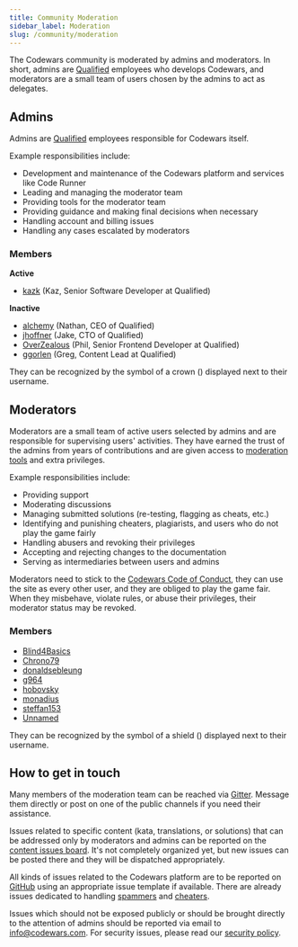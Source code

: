 ```yaml
---
title: Community Moderation
sidebar_label: Moderation
slug: /community/moderation
---
```



The Codewars community is moderated by admins and moderators. In short, admins are [Qualified](https://www.qualified.io/) employees who develops Codewars, and moderators are a small team of users chosen by the admins to act as delegates.

## Admins

Admins are [Qualified](https://www.qualified.io) employees responsible for Codewars itself.

Example responsibilities include:

- Development and maintenance of the Codewars platform and services like Code Runner
- Leading and managing the moderator team
- Providing tools for the moderator team
- Providing guidance and making final decisions when necessary
- Handling account and billing issues
- Handling any cases escalated by moderators

### Members

**Active**

- [kazk](https://www.codewars.com/users/kazk) (Kaz, Senior Software Developer at Qualified)

**Inactive**

- [alchemy](https://www.codewars.com/users/alchemy) (Nathan, CEO of Qualified)
- [jhoffner](https://www.codewars.com/users/jhoffner) (Jake, CTO of Qualified)
- [OverZealous](https://www.codewars.com/users/OverZealous) (Phil, Senior Frontend Developer at Qualified)
- [ggorlen](https://www.codewars.com/users/ggorlen) (Greg, Content Lead at Qualified)

They can be recognized by the symbol of a crown (<Aligned icon={IconCrown} />) displayed next to their username.

## Moderators

Moderators are a small team of active users selected by admins and are responsible for supervising users' activities. They have earned the trust of the admins from years of contributions and are given access to [moderation tools](/community/moderation/tools/) and extra privileges.

Example responsibilities include:

- Providing support
- Moderating discussions
- Managing submitted solutions (re-testing, flagging as cheats, etc.)
- Identifying and punishing cheaters, plagiarists, and users who do not play the game fairly
- Handling abusers and revoking their privileges
- Accepting and rejecting changes to the documentation
- Serving as intermediaries between users and admins

Moderators need to stick to the [Codewars Code of Conduct](/community/rules/), they can use the site as every other user, and they are obliged to play the game fair. When they misbehave, violate rules, or abuse their privileges, their moderator status may be revoked.

### Members

- [Blind4Basics](https://www.codewars.com/users/Blind4Basics)
- [Chrono79](https://www.codewars.com/users/Chrono79)
- [donaldsebleung](https://www.codewars.com/users/donaldsebleung)
- [g964](https://www.codewars.com/users/g964)
- [hobovsky](https://www.codewars.com/users/hobovsky)
- [monadius](https://www.codewars.com/users/monadius)
- [steffan153](https://www.codewars.com/users/steffan153)
- [Unnamed](https://www.codewars.com/users/Unnamed)

They can be recognized by the symbol of a shield (<Aligned icon={IconShield} />) displayed next to their username.

## How to get in touch

Many members of the moderation team can be reached via [Gitter](https://gitter.im/Codewars/codewars.com). Message them directly or post on one of the public channels if you need their assistance.

Issues related to specific content (kata, translations, or solutions) that can be addressed only by moderators and admins can be reported on the [content issues board](https://github.com/codewars/content-issues/issues). It's not completely organized yet, but new issues can be posted there and they will be dispatched appropriately.

All kinds of issues related to the Codewars platform are to be reported on [GitHub](https://github.com/codewars/codewars.com/issues) using an appropriate issue template if available. There are already issues dedicated to handling [spammers](https://github.com/codewars/codewars.com/issues/1493) and [cheaters](https://github.com/codewars/codewars.com/issues/1378).

Issues which should not be exposed publicly or should be brought directly to the attention of admins should be reported via email to <info@codewars.com>. For security issues, please read our [security policy](https://github.com/codewars/codewars.com/security/policy).
